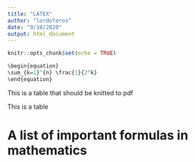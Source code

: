 ---
title: "LATEX"
author: "lordoferos"
date: "9/10/2020"
output: html_document
---

```{r setup, include=FALSE}
knitr::opts_chunk$set(echo = TRUE)
```

```{r}
\begin{equation}
\sum_{k=1}^{n} \frac{1}{2^k}
\end{equation}
```

This is a table that should be knitted to pdf

\begin{center}
\captionof{table}{Multirow Table.}
\begin{tabular}{l|l|r}
\textbf{Value 1} & \textbf{Value 2} & \textbf{Value 3} \\
$\alpha$ & $\beta$ & $\gamma$ \\ \hline
\multirow{2}{*}{12} & 1110.1 & a \\
 & 10.1 & b \\ \hline
3 & 23.113231 & c \\
4 & 25.113231 & d
\end{tabular}
\end{center}

This is a table

\section{}
\subsection{}
\subsubsection{}

\paragraph{}
\subparagraph{}

# A list of important formulas in mathematics




